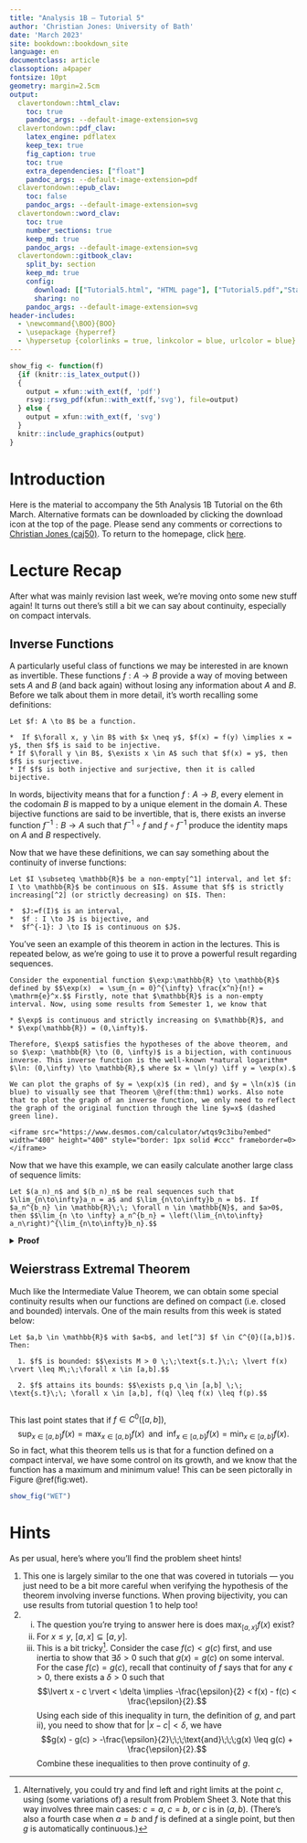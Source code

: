 ```yaml
---
title: "Analysis 1B — Tutorial 5"
author: 'Christian Jones: University of Bath'
date: 'March 2023'
site: bookdown::bookdown_site
language: en
documentclass: article
classoption: a4paper
fontsize: 10pt
geometry: margin=2.5cm
output:
  clavertondown::html_clav:
    toc: true
    pandoc_args: --default-image-extension=svg
  clavertondown::pdf_clav:
    latex_engine: pdflatex
    keep_tex: true
    fig_caption: true
    toc: true
    extra_dependencies: ["float"]
    pandoc_args: --default-image-extension=pdf
  clavertondown::epub_clav:
    toc: false
    pandoc_args: --default-image-extension=svg
  clavertondown::word_clav:
    toc: true
    number_sections: true
    keep_md: true
    pandoc_args: --default-image-extension=svg
  clavertondown::gitbook_clav:
    split_by: section
    keep_md: true
    config:
      download: [["Tutorial5.html", "HTML page"], ["Tutorial5.pdf","Standard print PDF"], ["Tutorial5Clear.pdf","Clear print PDF"], ["Tutorial5Large.pdf","Large print PDF"], ["Tutorial5.docx","Accessible Word document"], ["Tutorial5.epub","Accessible EPub book" ]]
      sharing: no
    pandoc_args: --default-image-extension=svg
header-includes:
  - \newcommand{\BOO}{BOO}
  - \usepackage {hyperref}
  - \hypersetup {colorlinks = true, linkcolor = blue, urlcolor = blue}
---
```

<!-- This is needed since I am working with svg files from mathcha.io. It converts the graphics files to something that can be used in the pdf files. Code taken from https://stackoverflow.com/questions/50165404/how-to-make-a-pdf-using-bookdown-including-svg-images/56044642#56044642 -->
```r
show_fig <- function(f)
  {if (knitr::is_latex_output())
  {
    output = xfun::with_ext(f, 'pdf')
    rsvg::rsvg_pdf(xfun::with_ext(f,'svg'), file=output)
  } else {
    output = xfun::with_ext(f, 'svg')
  }
  knitr::include_graphics(output)
}
```
\newpage
\pagenumbering{arabic}

# Introduction {-}
Here is the material to accompany the 5th Analysis 1B Tutorial on the 6th March. Alternative formats can be downloaded by clicking the download icon at the top of the page. Please send any comments or corrections to [Christian Jones (caj50)](mailto:caj50@bath.ac.uk). To return to the homepage, click [here](http://caj50.github.io/tutoring.html).

<!--<details open>
<summary>Want to ruin the surprise?</summary>
<br>
Well, you asked for it!
</details>-->

# Lecture Recap
After what was mainly revision last week, we're moving onto some new stuff again! It turns out there's still a bit we can say about continuity, especially on compact intervals.

## Inverse Functions
A particularly useful class of functions we may be interested in are known as invertible. These functions $f: A \to B$ provide a way of moving between sets $A$ and $B$ (and back again) without losing any information about $A$ and $B$. Before we talk about them in more detail, it's worth recalling some definitions:

```definition
Let $f: A \to B$ be a function.

*  If $\forall x, y \in B$ with $x \neq y$, $f(x) = f(y) \implies x = y$, then $f$ is said to be injective.
* If $\forall y \in B$, $\exists x \in A$ such that $f(x) = y$, then $f$ is surjective.
* If $f$ is both injective and surjective, then it is called bijective.

```
In words, bijectivity means that for a function $f:A \to B$, every element in the codomain $B$ is mapped to by a unique element in the domain $A$. These bijective functions are said to be invertible, that is, there exists an inverse function $f^{-1}: B \to A$ such that $f^{-1} \circ f$ and $f \circ f^{-1}$ produce the identity maps on $A$ and $B$ respectively.

Now that we have these definitions, we can say something about the continuity of inverse functions:

```theorem
Let $I \subseteq \mathbb{R}$ be a non-empty[^1] interval, and let $f: I \to \mathbb{R}$ be continuous on $I$. Assume that $f$ is strictly increasing[^2] (or strictly decreasing) on $I$. Then:
  
*  $J:=f(I)$ is an interval,
*  $f : I \to J$ is bijective, and
*  $f^{-1}: J \to I$ is continuous on $J$.

```

You've seen an example of this theorem in action in the lectures. This is repeated below, as we're going to use it to prove a powerful result regarding sequences.

```example
Consider the exponential function $\exp:\mathbb{R} \to \mathbb{R}$ defined by $$\exp(x)  = \sum_{n = 0}^{\infty} \frac{x^n}{n!} = \mathrm{e}^x.$$ Firstly, note that $\mathbb{R}$ is a non-empty interval. Now, using some results from Semester 1, we know that

* $\exp$ is continuous and strictly increasing on $\mathbb{R}$, and
* $\exp(\mathbb{R}) = (0,\infty)$.

Therefore, $\exp$ satisfies the hypotheses of the above theorem, and so $\exp: \mathbb{R} \to (0, \infty)$ is a bijection, with continuous inverse. This inverse function is the well-known *natural logarithm* $\ln: (0,\infty) \to \mathbb{R},$ where $x = \ln(y) \iff y = \exp(x).$

We can plot the graphs of $y = \exp(x)$ (in red), and $y = \ln(x)$ (in blue) to visually see that Theorem \@ref(thm:thm1) works. Also note that to plot the graph of an inverse function, we only need to reflect the graph of the original function through the line $y=x$ (dashed green line).

<iframe src="https://www.desmos.com/calculator/wtqs9c3ibu?embed" width="400" height="400" style="border: 1px solid #ccc" frameborder=0></iframe>

```

Now that we have this example, we can easily calculate another large class of sequence limits:
```proposition
Let $(a_n)_n$ and $(b_n)_n$ be real sequences such that $\lim_{n\to\infty}a_n = a$ and $\lim_{n\to\infty}b_n = b$. If $a_n^{b_n} \in \mathbb{R}\;\; \forall n \in \mathbb{N}$, and $a>0$, then $$\lim_{n \to \infty} a_n^{b_n} = \left(\lim_{n\to\infty} a_n\right)^{\lim_{n\to\infty}b_n}.$$
```

<details closed>
<summary>**Proof**</summary>
```proof
Since $\lim_{n \to \infty}a_n = a > 0$, then $\exists N\in\mathbb{N}$ such that $\forall n \geq N$, $$\lvert a_n - a \rvert < \frac{a}{2} \Longleftrightarrow \frac{a}{2} < a_n < \frac{3a}{2}.$$ In particular, $a_n > 0$ for all $n \geq N$.

Now, for $n \geq N$,
\begin{align*}
a_n^{b_n} &= \exp\left(\ln\left(a_n^{b_n}\right)\right)\;\;\text{(as $a_n > 0$)},\\
&= \exp\left(b_n\ln\left(a_n\right)\right)\;\;\text{(properties of $\ln$)}.
\end{align*}
So as $n \to \infty$, we have that as both $\exp$ and $\ln$ are continuous (Example \@ref(exm:ex1)),
\begin{align*}
a_n^{b_n} &\to \exp\left(b\ln(a)\right)\\
&= \exp\left(\ln\left(a^b\right)\right),\\
&= a^b.
\end{align*}

```
</details>

[^1]: This is so we can talk about surjectivity.
[^2]: In other words, for all $x,y \in I$ with $x < y,$ $f(x) < f(y)$.

## Weierstrass Extremal Theorem
Much like the Intermediate Value Theorem, we can obtain some special continuity results when our functions are defined on compact (i.e. closed and bounded) intervals. One of the main results from this week is stated below:

```theorem
Let $a,b \in \mathbb{R}$ with $a<b$, and let[^3] $f \in C^{0}([a,b])$. Then:
  
  1. $f$ is bounded: $$\exists M > 0 \;\;\text{s.t.}\;\; \lvert f(x) \rvert \leq M\;\;\forall x \in [a,b].$$
  
  2. $f$ attains its bounds: $$\exists p,q \in [a,b] \;\; \text{s.t}\;\; \forall x \in [a,b], f(q) \leq f(x) \leq f(p).$$
  
```
This last point states that if $f \in C^{0}([a,b])$, $$\sup_{x \in [a,b]}f(x) = \max_{x\in[a,b]}f(x)\;\;\text{and}\;\;\inf_{x \in [a,b]}f(x) = \min_{x\in[a,b]}f(x).$$ So in fact, what this theorem tells us is that for a function defined on a compact interval, we have some control on its growth, and we know that the function has a maximum and minimum value! This can be seen pictorally in Figure \@ref(fig:wet).

```r
show_fig("WET")
```

[^3]: Recall that $C^{0}([a,b])$ is the set of continuous functions mapping from the set $[a,b]$.


# Hints
As per usual, here's where you'll find the problem sheet hints!

1) This one is largely similar to the one that was covered in tutorials — you just need to be a bit more careful when verifying the hypothesis of the theorem involving inverse functions. When proving bijectivity, you can use results from tutorial question 1 to help too!
2)  i) The question you're trying to answer here is does $\max_{[a,x]}f(x)$ exist?
    ii) For $x \leq y$, $[a,x] \subseteq [a,y]$.
    iii) This is a bit tricky[^5]. Consider the case $f(c) < g(c)$ first, and use inertia to show that $\exists \delta > 0$ such that $g(x) = g(c)$ on some interval. For the case $f(c) = g(c)$, recall that continuity of $f$ says that for any $\epsilon > 0$, there exists a $\delta > 0$ such that $$\lvert x - c \rvert < \delta \implies -\frac{\epsilon}{2} < f(x) - f(c) < \frac{\epsilon}{2}.$$ Using each side of this inequality in turn, the definition of $g$, and part ii), you need to show that for $\lvert x - c \rvert < \delta$, we have $$g(x) - g(c) > -\frac{\epsilon}{2}\;\;\;\text{and}\;\;\;g(x) \leq g(c) + \frac{\epsilon}{2}.$$ Combine these inequalities to then prove continuity of $g$.

[^5]: Alternatively, you could try and find left and right limits at the point $c$, using (some variations of) a result from Problem Sheet 3. Note that this way involves three main cases: $c = a$, $c = b$, or $c$ is in $(a,b)$. (There's also a fourth case when $a = b$ and $f$ is defined at a single point, but then $g$ is automatically continuous.)
 
